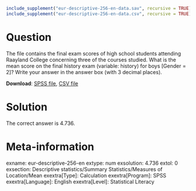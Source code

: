 ```{r, echo = FALSE, results = "hide"}
include_supplement("eur-descriptive-256-en-data.sav", recursive = TRUE)
include_supplement("eur-descriptive-256-en-data.csv", recursive = TRUE)
```

Question
========
The file contains the final exam scores of high school students attending Raayland College concerning three of the courses studied. What is the mean score on the final history exam (variable: history) for boys [Gender = 2]? Write your answer in the answer box (with 3 decimal places).

**Download**: [SPSS file](eur-descriptive-256-en-data.sav), [CSV file](eur-descriptive-256-en-data.csv)


Solution
========
The correct answer is 4.736.


Meta-information
================
exname: eur-descriptive-256-en
extype: num
exsolution: 4.736
extol: 0
exsection: Descriptive statistics/Summary Statistics/Measures of Location/Mean
exextra[Type]: Calculation
exextra[Program]: SPSS
exextra[Language]: English
exextra[Level]: Statistical Literacy